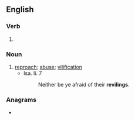 ==English==

===Verb===
{{head|en|present participle}}

# {{present participle of|revile|lang=en|nocat=1}}

===Noun===
{{en-noun}}

# [[reproach]]; [[abuse]]; [[vilification]]
#* Isa. li. 7
#*: Neither be ye afraid of their '''revilings'''.

===Anagrams===
* {{anagrams|en|Vierling|livering|reliving|riveling}}
